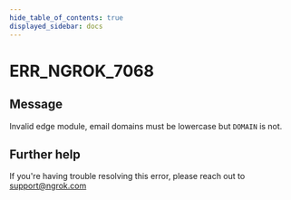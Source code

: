 ```yaml
---
hide_table_of_contents: true
displayed_sidebar: docs
---
```



# ERR_NGROK_7068

## Message

Invalid edge module, email domains must be lowercase but `DOMAIN` is not.

<ErrorDetails error="err_ngrok_7068" />

## Further help

If you're having trouble resolving this error, please reach out to [support@ngrok.com](mailto:support@ngrok.com?subject=Help%20with%20ERR_NGROK_7068)
